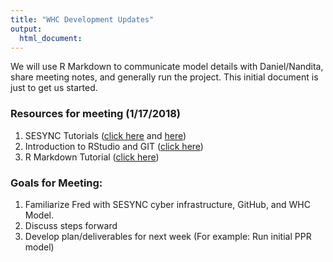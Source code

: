 ```yaml
---
title: "WHC Development Updates"
output: 
  html_document: 
---
```


We will use R Markdown to communicate model details with Daniel/Nandita, share meeting notes, and generally run the project.  This initial document is just to get us started.  

### Resources for meeting (1/17/2018)
1. SESYNC Tutorials ([click here](http://cyberhelp.sesync.org/basic-R-lesson/2017/07/18/#/slides/plot) and [here](http://cyberhelp.sesync.org/basic-R-lesson/2017/07/18/#/slides/plot))
2. Introduction to RStudio and GIT ([click here](http://r-pkgs.had.co.nz/git.html))
3. R Markdown Tutorial ([click here](http://r-pkgs.had.co.nz/git.html))

### Goals for Meeting:
1. Familiarize Fred with SESYNC cyber infrastructure, GitHub, and WHC Model.
2. Discuss steps forward
3. Develop plan/deliverables for next week  (For example: Run initial PPR model)
